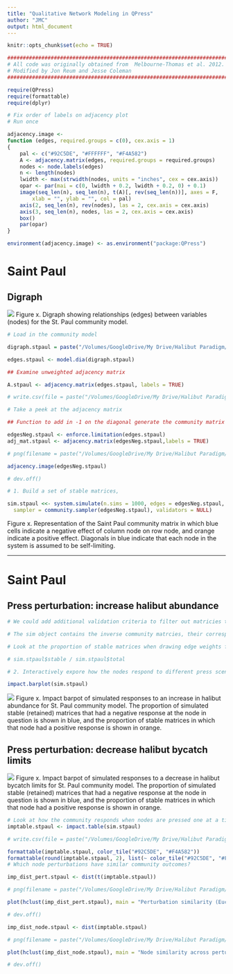 ```yaml
---
title: "Qualitative Network Modeling in QPress"
author: "JMC"
output: html_document
---
```


```r
knitr::opts_chunk$set(echo = TRUE)
```

```r
########################################################################
# All code was originally obtained from  Melbourne-Thomas et al. 2012. #
# Modified by Jon Reum and Jesse Coleman                               #
########################################################################

require(QPress)
require(formattable)
require(dplyr)

```

```r
# Fix order of labels on adjacency plot
# Run once

adjacency.image <-
function (edges, required.groups = c(0), cex.axis = 1) 
{
    pal <- c("#92C5DE", "#FFFFFF", "#F4A582")
    A <- adjacency.matrix(edges, required.groups = required.groups)
    nodes <- node.labels(edges)
    n <- length(nodes)
    lwidth <- max(strwidth(nodes, units = "inches", cex = cex.axis))
    opar <- par(mai = c(0, lwidth + 0.2, lwidth + 0.2, 0) + 0.1)
    image(seq_len(n), seq_len(n), t(A)[, rev(seq_len(n))], axes = F, 
        xlab = "", ylab = "", col = pal)
    axis(2, seq_len(n), rev(nodes), las = 2, cex.axis = cex.axis)
    axis(3, seq_len(n), nodes, las = 2, cex.axis = cex.axis)
    box()
    par(opar)
}

environment(adjacency.image) <- as.environment("package:QPress")
```
# Saint Paul
## Digraph

![](/Volumes/GoogleDrive/My Drive/Halibut Paradigm/Digraphs/SaintPaul.png)
Figure x. Digraph showing relationships (edges) between variables (nodes) for the St. Paul community model.

```r
# Load in the community model

digraph.stpaul = paste("/Volumes/GoogleDrive/My Drive/Halibut Paradigm/Dia Files/", expression(stpaul), ".dia", sep = "")

edges.stpaul <- model.dia(digraph.stpaul)

## Examine unweighted adjacency matrix

A.stpaul <- adjacency.matrix(edges.stpaul, labels = TRUE)

# write.csv(file = paste("/Volumes/GoogleDrive/My Drive/Halibut Paradigm/Community Matrices/comm_matrix_", expression(stpaul), ".csv", sep = ""), x = A.stpaul)

# Take a peek at the adjacency matrix

## Function to add in -1 on the diagonal generate the community matrix

edgesNeg.stpaul <- enforce.limitation(edges.stpaul)
adj_mat.stpaul <- adjacency.matrix(edgesNeg.stpaul,labels = TRUE)

# png(filename = paste("/Volumes/GoogleDrive/My Drive/Halibut Paradigm/Plots/adj_image_", expression(stpaul),".png", sep = ""), units = "px", height = 700, width = 1000)

adjacency.image(edgesNeg.stpaul)

# dev.off()

# 1. Build a set of stable matrices, 

sim.stpaul <<- system.simulate(n.sims = 1000, edges = edgesNeg.stpaul, 
  sampler = community.sampler(edgesNeg.stpaul), validators = NULL) 

```
Figure x.  Representation of the Saint Paul community matrix in which blue cells indicate a negative effect of column node on row node, and orange indicate a positive effect. Diagonals in blue indicate that each node in the system is assumed to be self-limiting.


***

# Saint Paul
## Press perturbation: increase halibut abundance

```r
# We could add additional validation criteria to filter out matricies that don't reproduce a known system behavior 

# The sim object contains the inverse community matrcies, their corresponding edge weights, and a few other things.... 

# Look at the proportion of stable matrices when drawing edge weights from uniform distributions

# sim.stpaul$stable / sim.stpaul$total

# 2. Interactively expore how the nodes respond to different press scenarios

impact.barplot(sim.stpaul)
```
![](/Volumes/GoogleDrive/My Drive/Halibut Paradigm/Plots/imp_plot_stpaul_1.png)
Figure x. Impact barpot of simulated responses to an increase in halibut abundance for St. Paul community model. The proportion of simulated stable (retained) matrices that had a negative response at the node in question is shown in blue, and the proportion of stable matrices in which that node had a positive response is shown in orange.


## Press perturbation: decrease halibut bycatch limits

![](/Volumes/GoogleDrive/My Drive/Halibut Paradigm/Plots/imp_plot_stpaul_2.png)
Figure x. Impact barpot of simulated responses to a decrease in halibut bycatch limits for St. Paul community model. The proportion of simulated stable (retained) matrices that had a negative response at the node in question is shown in blue, and the proportion of stable matrices in which that node had a positive response is shown in orange.

```r
# Look at how the community responds when nodes are pressed one at a time.
imptable.stpaul <- impact.table(sim.stpaul)

# write.csv(file = paste("/Volumes/GoogleDrive/My Drive/Halibut Paradigm/Output/imp_table_", expression(stpaul), ".csv", sep = ""), x = imptable.stpaul)

formattable(imptable.stpaul, color_tile("#92C5DE", "#F4A582"))
formattable(round(imptable.stpaul, 2), list(~ color_tile("#92C5DE", "#F4A582")))
# Which node perturbations have similar community outcomes?

imp_dist_pert.stpaul <- dist(t(imptable.stpaul))

# png(filename = paste("/Volumes/GoogleDrive/My Drive/Halibut Paradigm/Plots/pert_dist_", expression(stpaul), ".png", sep = ""), units = "px", height = 700, width = 1000)

plot(hclust(imp_dist_pert.stpaul), main = "Perturbation similarity (Euclidean distance)", hang = -1)

# dev.off()

imp_dist_node.stpaul <- dist(imptable.stpaul)

# png(filename = paste("/Volumes/GoogleDrive/My Drive/Halibut Paradigm/Plots/node_dist_", expression(stpaul), ".png", sep = ""), units = "px", height = 700, width = 1000)

plot(hclust(imp_dist_node.stpaul), main = "Node similarity across perturbations (Euclidean distance)", hang = -1)

# dev.off()
```

